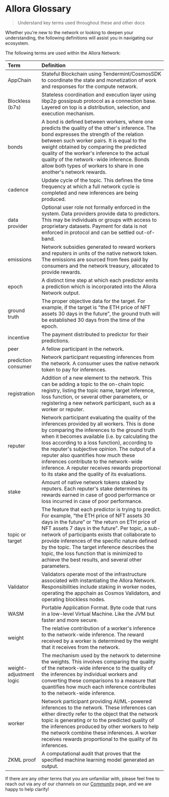 # Allora Glossary

> Understand key terms used throughout these and other docs

Whether you're new to the network or looking to deepen your understanding, the following definitions will assist you in navigating our ecosystem.

The following terms are used within the Allora Network:

| Term                    | Definition                                                                                                                                                                                                                                                                                                                                                                                                                                                                                    |
| :---------------------- | :-------------------------------------------------------------------------------------------------------------------------------------------------------------------------------------------------------------------------------------------------------------------------------------------------------------------------------------------------------------------------------------------------------------------------------------------------------------------------------------------- |
| AppChain                | Stateful Blockchain using Tendermint/CosmosSDK to coordinate the state and monetization of work and responses for the compute network.                                                                                                                                                                                                                                                                                                                                                        |
| Blockless (b7s)         | Stateless coordination and execution layer using libp2p gossipsub protocol as a connection base. Layered on top is a distribution, selection, and execution mechanism.                                                                                                                                                                                                                                                                                                                        |
| bonds                   | A bond is defined between workers, where one predicts the quality of the other's inference. The bond expresses the strength of the relation between such worker pairs. It is equal to the weight obtained by comparing the predicted quality of the worker's inference to the actual quality of the network-wide inference. Bonds allow both types of workers to share in one another's network rewards.                                                                                      |
| cadence                 | Update cycle of the topic. This defines the time frequency at which a full network cycle is completed and new inferences are being produced.                                                                                                                                                                                                                                                                                                                                                  |
| data provider           | Optional user role not formally enforced in the system. Data providers provide data to predictors. This may be individuals or groups with access to proprietary datasets. Payment for data is not enforced in protocol and can be settled out-of-band.                                                                                                                                                                                                                                        |
| emissions               | Network subsidies generated to reward workers and reputers in units of the native network token. The emissions are sourced from fees paid by consumers and the network treasury, allocated to provide rewards.                                                                                                                                                                                                                                                                                |
| epoch                   | A distinct time step at which each predictor emits a prediction which is incorporated into the Allora Network output.                                                                                                                                                                                                                                                                                                                                                                         |
| ground truth            | The proper objective data for the target. For example, if the target is ”the ETH price of NFT assets 30 days in the future”, the ground truth will be established 30 days from the time of the epoch.                                                                                                                                                                                                                                                                                         |
| incentive               | The payment distributed to predictor for their predictions.                                                                                                                                                                                                                                                                                                                                                                                                                                   |
| peer                    | A fellow participant in the network.                                                                                                                                                                                                                                                                                                                                                                                                                                                          |
| prediction consumer     | Network participant requesting inferences from the network. A consumer uses the native network token to pay for inferences.                                                                                                                                                                                                                                                                                                                                                                   |
| registration            | Addition of a new element to the network. This can be adding a topic to the on-chain topic registry, listing the topic name, target inference, loss function, or several other parameters, or registering a new network participant, such as a worker or reputer.                                                                                                                                                                                                                             |
| reputer                 | Network participant evaluating the quality of the inferences provided by all workers. This is done by comparing the inferences to the ground truth when it becomes available (i.e. by calculating the loss according to a loss function), according to the reputer's subjective opinion. The output of a reputer also quantifies how much these inferences contribute to the network-wide inference. A reputer receives rewards proportional to its stake and the quality of its evaluations. |
| stake                   | Amount of native network tokens staked by reputers. Each reputer's stake determines its rewards earned in case of good performance or loss incurred in case of poor performance.                                                                                                                                                                                                                                                                                                              |
| topic or target         | The feature that each predictor is trying to predict. For example, ”the ETH price of NFT assets 30 days in the future” or ”the return on ETH price of NFT assets 7 days in the future”. Per topic, a sub-network of participants exists that collaborate to provide inferences of the specific nature defined by the topic. The target inference describes the topic, the loss function that is minimized to achieve the best results, and several other parameters.                          |
| Validator               | Validators operate most of the infrastructure associated with instantiating the Allora Network. Responsibilities include staking in worker nodes, operating the appchain as Cosmos Validators, and operating blockless nodes.                                                                                                                                                                                                                                                                 |
| WASM                    | Portable Application Format. Byte code that runs in a low-level Virtual Machine. Like the JVM but faster and more secure.                                                                                                                                                                                                                                                                                                                                                                     |
| weight                  | The relative contribution of a worker's inference to the network-wide inference. The reward received by a worker is determined by the weight that it receives from the network.                                                                                                                                                                                                                                                                                                               |
| weight-adjustment logic | The mechanism used by the network to determine the weights. This involves comparing the quality of the network-wide inference to the quality of the inferences by individual workers and converting these comparisons to a measure that quantifies how much each inference contributes to the network-wide inference.                                                                                                                                                                         |
| worker                  | Network participant providing AI/ML-powered inferences to the network. These inferences can either directly refer to the object that the network topic is generating or to the predicted quality of the inferences produced by other workers to help the network combine these inferences. A worker receives rewards proportional to the quality of its inferences.                                                                                                                           |
| ZKML proof              | A computational audit that proves that the specified machine learning model generated an output.                                                                                                                                                                                                                                                                                                                                                                                              |

If there are any other terms that you are unfamiliar with, please feel free to reach out via any of our channels on our [Community](../community) page, and we are happy to help clarify!

